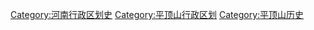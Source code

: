 [[Category:河南行政区划史|Category:河南行政区划史]]
[[Category:平顶山行政区划|Category:平顶山行政区划]]
[[Category:平顶山历史|Category:平顶山历史]]